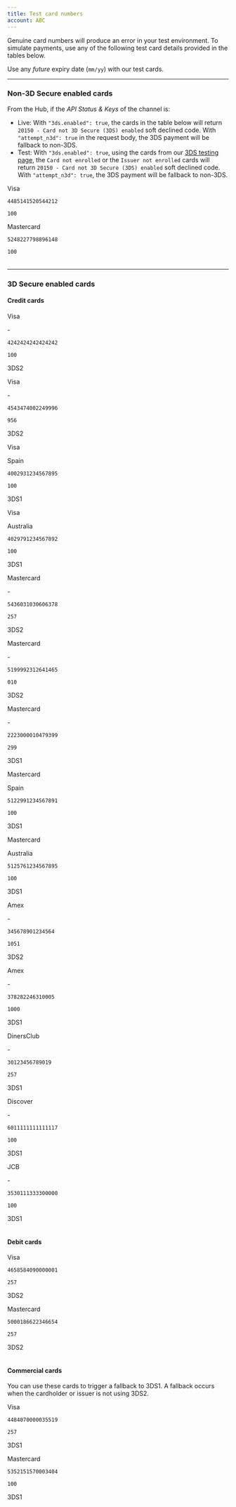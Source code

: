 ```yaml
---
title: Test card numbers
account: ABC
---
```


Genuine card numbers will produce an error in your test environment. To simulate payments, use any of the following test card details provided in the tables below.

<TipBox variant="info" title="Expiry date">

Use any _future_ expiry date (`mm/yy`) with our test cards.

</TipBox>

---

### Non-3D Secure enabled cards

From the Hub, if the _API Status & Keys_ of the channel is:
* Live: With `"3ds.enabled": true`, the cards in the table below will return `20150 - Card not 3D Secure (3DS) enabled` soft declined code. With `"attempt_n3d": true` in the request body, the 3DS payment will be fallback to non-3DS.
* Test: With `"3ds.enabled": true`, using the cards from our [3DS testing page](/testing/3-d-secure-testing), the `Card not enrolled` or the `Issuer not enrolled` cards will return `20150 - Card not 3D Secure (3DS) enabled` soft declined code. 
With `"attempt_n3d": true`, the 3DS payment will be fallback to non-3DS.

<Table>
<TableHead headers={['Card type', 'Number', 'CVV']} />
<TableBody>
<TableRow>
<TableCell>

Visa

</TableCell>
<TableCell>

`4485141520544212`

</TableCell>
<TableCell>

`100`

</TableCell>
</TableRow>
<TableRow>
<TableCell>

Mastercard

</TableCell>
<TableCell>

`5248227798896148`

</TableCell>
<TableCell>

`100`

</TableCell>
</TableRow>
</TableBody>
</Table>

---

### 3D Secure enabled cards

#### Credit cards

<Table>
<TableHead headers={['Card type', 'Issuing country', 'Number', 'CVV', '3D Secure version supported']} sizes={['auto', 'auto', '30%', 'auto', 'auto']}/>
<TableBody>
<TableRow>
<TableCell>

Visa

</TableCell>
<TableCell>

\-

</TableCell>
<TableCell isNoWrap>

`4242424242424242`

</TableCell>
<TableCell>

`100`

</TableCell>
<TableCell>

3DS2

</TableCell>
</TableRow>
<TableRow>
<TableCell>

Visa

</TableCell>
<TableCell>

\-

</TableCell>
<TableCell>

`4543474002249996`

</TableCell>
<TableCell>

`956`

</TableCell>
<TableCell>

3DS2

</TableCell>
</TableRow>
<TableRow>
<TableCell>

Visa

</TableCell>
<TableCell>

Spain

</TableCell>
<TableCell>

`4002931234567895`

</TableCell>
<TableCell>

`100`

</TableCell>
<TableCell>

3DS1

</TableCell>
</TableRow>
<TableRow>
<TableCell>

Visa

</TableCell>
<TableCell>

Australia

</TableCell>
<TableCell>

`4029791234567892`

</TableCell>
<TableCell>

`100`

</TableCell>
<TableCell>

3DS1

</TableCell>
</TableRow>
<TableRow>
<TableCell>

Mastercard

</TableCell>
<TableCell>

\-

</TableCell>
<TableCell>

`5436031030606378`

</TableCell>
<TableCell>

`257`

</TableCell>
<TableCell>

3DS2

</TableCell>
</TableRow>
<TableRow>
<TableCell>

Mastercard

</TableCell>
<TableCell>

\-

</TableCell>
<TableCell>

`5199992312641465`

</TableCell>
<TableCell>

`010`

</TableCell>
<TableCell>

3DS2

</TableCell>
</TableRow>
<TableRow>
<TableCell>

Mastercard

</TableCell>
<TableCell>

\-

</TableCell>
<TableCell>

`2223000010479399`

</TableCell>
<TableCell>

`299`

</TableCell>
<TableCell>

3DS1

</TableCell>
</TableRow>
<TableRow>
<TableCell>

Mastercard

</TableCell>
<TableCell>

Spain

</TableCell>
<TableCell>

`5122991234567891`

</TableCell>
<TableCell>

`100`

</TableCell>
<TableCell>

3DS1

</TableCell>
</TableRow>
<TableRow>
<TableCell>

Mastercard

</TableCell>
<TableCell>

Australia

</TableCell>
<TableCell>

`5125761234567895`

</TableCell>
<TableCell>

`100`

</TableCell>
<TableCell>

3DS1

</TableCell>
</TableRow>
<TableRow>
<TableCell>

Amex

</TableCell>
<TableCell>

\-

</TableCell>
<TableCell>

`345678901234564`

</TableCell>
<TableCell>

`1051`

</TableCell>
<TableCell>

3DS2

</TableCell>
</TableRow>
<TableRow>
<TableCell>

Amex

</TableCell>
<TableCell>

\-

</TableCell>
<TableCell>

`378282246310005`

</TableCell>
<TableCell>

`1000`

</TableCell>
<TableCell>

3DS1

</TableCell>
</TableRow>
<TableRow>
<TableCell>

DinersClub

</TableCell>
<TableCell>

\-

</TableCell>
<TableCell>

`30123456789019`

</TableCell>
<TableCell>

`257`

</TableCell>
<TableCell>

3DS1

</TableCell>
</TableRow>
<TableRow>
<TableCell>

Discover

</TableCell>
<TableCell>

\-

</TableCell>
<TableCell>

`6011111111111117`

</TableCell>
<TableCell>

`100`

</TableCell>
<TableCell>

3DS1

</TableCell>
</TableRow>
<TableRow>
<TableCell>

JCB

</TableCell>
<TableCell>

\-

</TableCell>
<TableCell>

`3530111333300000`

</TableCell>
<TableCell>

`100`

</TableCell>
<TableCell>

3DS1

</TableCell>
</TableRow>
</TableBody>
</Table>

#### Debit cards

<Table>
<TableHead headers={['Card type', 'Number', 'CVV', '3D Secure version supported']} sizes={['auto', '30%', 'auto', 'auto']} />
<TableBody>
<TableRow>
<TableCell>

Visa

</TableCell>
<TableCell isNoWrap>

`4658584090000001`

</TableCell>
<TableCell>

`257`

</TableCell>
<TableCell>

3DS2

</TableCell>
</TableRow>
<TableRow>
<TableCell>

Mastercard

</TableCell>
<TableCell>

`5000186622346654`

</TableCell>
<TableCell>

`257`

</TableCell>
<TableCell>

3DS2

</TableCell>
</TableRow>
</TableBody>
</Table>

#### Commercial cards

You can use these cards to trigger a fallback to 3DS1. A fallback occurs when the cardholder or issuer is not using 3DS2.

<Table>
<TableHead headers={['Card type', 'Number', 'CVV', '3D Secure version supported']} sizes={['auto', '30%', 'auto', 'auto']} />
<TableBody>
<TableRow>
<TableCell>

Visa

</TableCell>
<TableCell isNoWrap>

`4484070000035519`

</TableCell>
<TableCell>

`257`

</TableCell>
<TableCell>

3DS1

</TableCell>
</TableRow>
<TableRow>
<TableCell>

Mastercard

</TableCell>
<TableCell>

`5352151570003404`

</TableCell>
<TableCell>

`100`

</TableCell>
<TableCell>

3DS1

</TableCell>
</TableRow>
</TableBody>
</Table>
